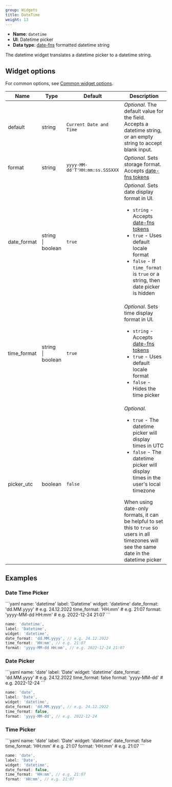 ```yaml
---
group: Widgets
title: DateTime
weight: 13
---
```


- **Name**: `datetime`
- **UI**: Datetime picker
- **Data type**: [date-fns](https://date-fns.org/) formatted datetime string

The datetime widget translates a datetime picker to a datetime string.

## Widget options

For common options, see [Common widget options](/docs/widgets#common-widget-options).

| Name        | Type                   | Default                        | Description                                                                                                                                                                                                                                                                                                              |
| ----------- | ---------------------- | ------------------------------ | ------------------------------------------------------------------------------------------------------------------------------------------------------------------------------------------------------------------------------------------------------------------------------------------------------------------------ |
| default     | string                 | `Current Date and Time`        | _Optional_. The default value for the field. Accepts a datetime string, or an empty string to accept blank input.                                                                                                                                                                                                        |
| format      | string                 | `yyyy-MM-dd'T'HH:mm:ss.SSSXXX` | _Optional_. Sets storage format. Accepts [date-fns tokens](https://date-fns.org/v2.29.3/docs/format)                                                                                                                                                                                                                     |
| date_format | string<br />\| boolean | `true`                         | _Optional_. Sets date display format in UI.<ul><li>`string` - Accepts [date-fns tokens](https://date-fns.org/v2.29.3/docs/format)</li><li>`true` - Uses default locale format</li><li>`false` - If `time_format` is `true` or a string, then date picker is hidden</li></ul>                                             |
| time_format | string<br />\| boolean | `true`                         | _Optional_. Sets time display format in UI.<ul><li>`string` - Accepts [date-fns tokens](https://date-fns.org/v2.29.3/docs/format)</li><li>`true` - Uses default locale format</li><li>`false` - Hides the time picker</li></ul>                                                                                          |
| picker_utc  | boolean                | `false`                        | _Optional_. <ul><li>`true` - The datetime picker will display times in UTC</li><li>`false` - The datetime picker will display times in the user's local timezone</li></ul> When using date-only formats, it can be helpful to set this to `true` so users in all timezones will see the same date in the datetime picker |

## Examples

### Date Time Picker

<CodeTabs>
```yaml
name: 'datetime'
label: 'Datetime'
widget: 'datetime'
date_format: 'dd.MM.yyyy' # e.g. 24.12.2022
time_format: 'HH:mm' # e.g. 21:07
format: 'yyyy-MM-dd HH:mm' # e.g. 2022-12-24 21:07
```

```js
name: 'datetime',
label: 'Datetime',
widget: 'datetime',
date_format: 'dd.MM.yyyy', // e.g. 24.12.2022
time_format: 'HH:mm', // e.g. 21:07
format: 'yyyy-MM-dd HH:mm', // e.g. 2022-12-24 21:07
```

</CodeTabs>

### Date Picker

<CodeTabs>
```yaml
name: 'date'
label: 'Date'
widget: 'datetime'
date_format: 'dd.MM.yyyy' # e.g. 24.12.2022
time_format: false
format: 'yyyy-MM-dd' # e.g. 2022-12-24
```

```js
name: 'date',
label: 'Date',
widget: 'datetime',
date_format: 'dd.MM.yyyy', // e.g. 24.12.2022
time_format: false,
format: 'yyyy-MM-dd', // e.g. 2022-12-24
```

</CodeTabs>

### Time Picker

<CodeTabs>
```yaml
name: 'date'
label: 'Date'
widget: 'datetime'
date_format: false
time_format: 'HH:mm' # e.g. 21:07
format: 'HH:mm' # e.g. 21:07
```

```js
name: 'date',
label: 'Date',
widget: 'datetime',
date_format: false,
time_format: 'HH:mm', // e.g. 21:07
format: 'HH:mm', // e.g. 21:07
```

</CodeTabs>
